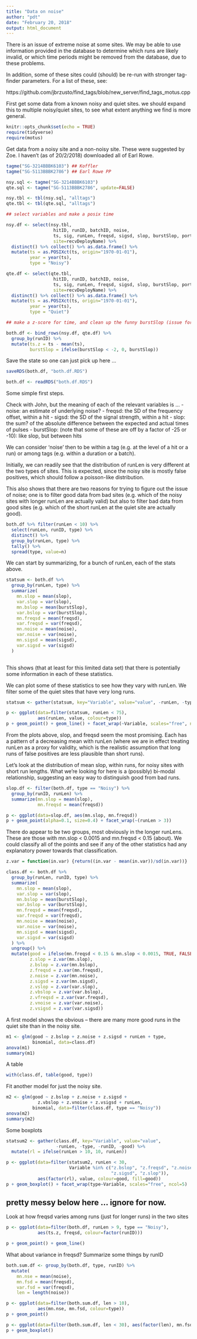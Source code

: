 ```yaml
---
title: "Data on noise"
author: "pdt"
date: "February 20, 2018"
output: html_document
---
```


There is an issue of extreme noise at some sites. We may be able to use information provided in the database to determine which runs are likely invalid, or which time periods might be removed from the database, due to these problems. 

In addition, some of these sites could (should) be re-run with stronger tag-finder parameters. For a list of these, see:

https://github.com/jbrzusto/find_tags/blob/new_server/find_tags_motus.cpp

First get some data from a known noisy and quiet sites. we should expand this to multiple noisy/quiet sites, to see what extent anything we find is more general. 


```r
knitr::opts_chunk$set(echo = TRUE)
require(tidyverse)
require(motus)
```

Get data from a noisy site and a non-noisy site. These were suggested by Zoe. I haven't (as of 20/2/2018) downloaded all of Earl Rowe. 
```r
tagme("SG-3214BBBK6103") ## Koffler
tagme("SG-5113BBBK2786") ## Earl Rowe PP

```

```r
nsy.sql <- tagme("SG-3214BBBK6103")
qte.sql <- tagme("SG-5113BBBK2786", update=FALSE)

nsy.tbl <- tbl(nsy.sql, "alltags")
qte.tbl <- tbl(qte.sql, "alltags")

## select variables and make a posix time

nsy.df <- select(nsy.tbl, 
                  hitID, runID, batchID, noise, 
                  ts, sig, runLen, freqsd, sigsd, slop, burstSlop, port,
                  site=recvDeployName) %>% 
  distinct() %>% collect() %>% as.data.frame() %>%
  mutate(ts = as.POSIXct(ts, origin="1970-01-01"), 
         year = year(ts), 
         type = "Noisy")

qte.df <- select(qte.tbl, 
                  hitID, runID, batchID, noise, 
                  ts, sig, runLen, freqsd, sigsd, slop, burstSlop, port,
                  site=recvDeployName) %>% 
  distinct() %>% collect() %>% as.data.frame() %>%
  mutate(ts = as.POSIXct(ts, origin="1970-01-01"), 
         year = year(ts), 
         type = "Quiet")

## make a z-score for time, and clean up the funny burstSlop (issue for JB?)

both.df <- bind_rows(nsy.df, qte.df) %>%
  group_by(runID) %>%
  mutate(ts.z = ts - mean(ts), 
         burstSlop = ifelse(burstSlop < -2, 0, burstSlop))
```

Save the state so one can just pick up here ...
```r
saveRDS(both.df, "both.df.RDS")
```
```r
both.df <- readRDS("both.df.RDS")
```

Some simple first steps. 

Check with John, but the meaning of each of the relevant variables is ...
- noise: an estimate of underlying noise?
- freqsd: the SD of the frequency offset, within a hit
- sigsd: the SD of the signal strength, within a hit
- slop: the sum? of the absolute difference between the expected and actual times of pulses
- burstSlop: (note that some of these are off by a factor of -25 or -10): like slop, but between hits

We can consider 'noise' then to be within a tag (e.g. at the level of a hit or a run) or among tags (e.g. within a duration or a batch). 

Initially, we can readily see that the distribution of runLen is very different at the two types of sites. This is expected, since the noisy site is mostly false positives, which should follow a poisson-like distribution.

This also shows that there are two reasons for trying to figure out the issue of noise; one is to filter good data from bad sites (e.g. which of the noisy sites with longer runLen are actually valid) but also to filter bad data from good sites (e.g. which of the short runLen at the quiet site are actually good).

```r
both.df %>% filter(runLen < 10) %>%
  select(runLen, runID, type) %>%
  distinct() %>%
  group_by(runLen, type) %>%
  tally() %>%
  spread(type, value=n)
```

We can start by summarizing, for a bunch of runLen, each of the stats above.
```r
statsum <- both.df %>% 
  group_by(runLen, type) %>%
  summarize(
    mn.slop = mean(slop), 
    var.slop = var(slop), 
    mn.bslop = mean(burstSlop), 
    var.bslop = var(burstSlop), 
    mn.freqsd = mean(freqsd), 
    var.freqsd = var(freqsd),
    mn.noise = mean(noise), 
    var.noise = var(noise),
    mn.sigsd = mean(sigsd), 
    var.sigsd = var(sigsd)
  ) 
    

```
This shows (that at least for this limited data set) that there is potentially some information in each of these statistics. 

We can plot some of these statistics to see how they vary with runLen. We filter some of the quiet sites that have very long runs. 

```r

statsum <- gather(statsum, key="Variable", value="value", -runLen, -type)

p <- ggplot(data=filter(statsum, runLen < 75), 
            aes(runLen, value, colour=type))
p + geom_point() + geom_line() + facet_wrap(~Variable, scales="free", ncol=5)

```

From the plots above, slop, and freqsd seem the most promising. Each has a pattern of a decreasing mean with runLen (where we are in effect treating runLen as a proxy for validity, which is the realistic assumption that long runs of false positives are less plausible than short runs). 

Let's look at the distribution of mean slop, within runs, for noisy sites with short run lengths. What we're looking for here is a (possibly) bi-modal relationship, suggesting an easy way to distinguish good from bad runs.

```r
slop.df <- filter(both.df, type == "Noisy") %>%
  group_by(runID, runLen) %>%
  summarize(mn.slop = mean(slop), 
            mn.freqsd = mean(freqsd))

p <- ggplot(data=slop.df, aes(mn.slop, mn.freqsd))
p + geom_point(alpha=0.1, size=0.4) + facet_wrap(~(runLen > 3))
```

There do appear to be two groups, most obviously in the longer runLens. These are those with mn.slop < 0.0015 and mn.freqsd < 0.15 (about). We could classify all of the points and see if any of the other statistics had any explanatory power towards that classification. 

```r

z.var = function(in.var) {return((in.var - mean(in.var))/sd(in.var))}

class.df <- both.df %>% 
  group_by(runLen, runID, type) %>%
  summarize(
    mn.slop = mean(slop), 
    var.slop = var(slop), 
    mn.bslop = mean(burstSlop), 
    var.bslop = var(burstSlop), 
    mn.freqsd = mean(freqsd), 
    var.freqsd = var(freqsd),
    mn.noise = mean(noise), 
    var.noise = var(noise),
    mn.sigsd = mean(sigsd), 
    var.sigsd = var(sigsd)
  ) %>%
  ungroup() %>%
  mutate(good = ifelse(mn.freqsd < 0.15 & mn.slop < 0.0015, TRUE, FALSE), 
         z.slop = z.var(mn.slop), 
         z.bslop = z.var(mn.bslop), 
         z.freqsd = z.var(mn.freqsd), 
         z.noise = z.var(mn.noise), 
         z.sigsd = z.var(mn.sigsd), 
         z.vslop = z.var(var.slop), 
         z.vbslop = z.var(var.bslop), 
         z.vfreqsd = z.var(var.freqsd), 
         z.vnoise = z.var(var.noise), 
         z.vsigsd = z.var(var.sigsd))

```

A first model shows the obvious -- there are many more good runs in the quiet site than in the noisy site. 

```r
m1 <- glm(good ~ z.bslop + z.noise + z.sigsd + runLen + type, 
          binomial, data=class.df)
anova(m1)
summary(m1)
```
A table
```r
with(class.df, table(good, type))
```
Fit another model for just the noisy site. 

```r
m2 <- glm(good ~ z.bslop + z.noise + z.sigsd + 
            z.vbslop + z.vnoise + z.vsigsd + runLen, 
          binomial, data=filter(class.df, type == "Noisy"))
anova(m2)
summary(m2)
```

Some boxplots
```r
statsum2 <- gather(class.df, key="Variable", value="value", 
                   -runLen, -type, -runID, -good) %>% 
  mutate(rl = ifelse(runLen > 10, 10, runLen))

p <- ggplot(data=filter(statsum2, runLen < 30, 
                        Variable %in% c("z.bslop", "z.freqsd", "z.noise",
                                        "z.sigsd", "z.slop")), 
            aes(factor(rl), value, colour=good, fill=good))
p + geom_boxplot() + facet_wrap(type~Variable, scales="free", ncol=5)
```


## pretty messy below here ... ignore for now. 


Look at how freqsd varies among runs (just for longer runs) in the two sites

```r
p <- ggplot(data=filter(both.df, runLen > 9, type == "Noisy"), 
            aes(ts.z, freqsd, colour=factor(runID)))

p + geom_point() + geom_line() 
```

What about variance in freqsd? Summarize some things by runID

```r
both.sum.df <- group_by(both.df, type, runID) %>%
  mutate(
    mn.nse = mean(noise),
    mn.fsd = mean(freqsd),
    var.fsd = var(freqsd), 
    len = length(noise))
```

```r
p <- ggplot(data=filter(both.sum.df, len > 10), 
            aes(mn.nse, mn.fsd, colour=type))
p + geom_point()
```

```r
p <- ggplot(data=filter(both.sum.df, len < 30), aes(factor(len), mn.fsd, colour=type, fill=type))
p + geom_boxplot()
```


